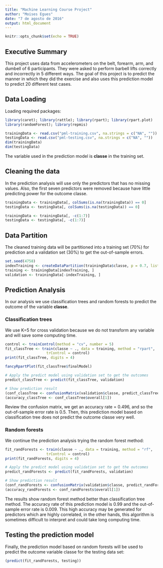---
title: "Machine Learning Course Project"
author: "Moises Egues"
date: "7 de agosto de 2016"
output: html_document
---

```{r setup, include=FALSE}
knitr::opts_chunk$set(echo = TRUE)
```

## Executive Summary

This project uses data from accelerometers on the belt, forearm, arm, and dumbell of 6 participants. They were asked to perform barbell lifts correctly and incorrectly in 5 different ways. The goal of this project is to predict the manner in which they did the exercise and also uses this prediction model to predict 20 different test cases.

## Data Loading

Loading required packages:

```{r , message=FALSE}
library(caret); library(rattle); library(rpart); library(rpart.plot)
library(randomForest); library(repmis)
```

```{r }
trainingData <- read.csv("pml-training.csv", na.strings = c("NA", ""))
testingData <- read.csv("pml-testing.csv", na.strings = c("NA", ""))
dim(trainingData)
dim(testingData)
```
The variable used in the prediction model is **classe** in the training set.

## Cleaning the data

In the prediction analysis will use only the predictors that has no missing values. Also, the first seven predictors were removed because have little predicting power for the outcome classe.

```{r }
trainingData <- trainingData[, colSums(is.na(trainingData)) == 0]
testingData <- testingData[, colSums(is.na(testingData)) == 0]

trainingData <- trainingData[, -c(1:7)]
testingData <- testingData[, -c(1:7)]
```

## Data Partition

The cleaned training data will be partitioned into a training set (70%) for prediction and a validation set (30%) to get the out-of-sample errors.

```{r }
set.seed(4758)
indexTraining <- createDataPartition(trainingData$classe, p = 0.7, list = FALSE)
training <- trainingData[indexTraining, ]
validation <- trainingData[-indexTraining, ]
```

## Prediction Analysis

In our analysis we use classification trees and random forests to predict the outcome of the variable **classe**.

### Classification trees

We use K=5 for cross validation because we do not transform any variable and will save some computing time.

```{r }
control <- trainControl(method = "cv", number = 5)
fit_classTree <- train(classe ~ ., data = training, method = "rpart", 
                   trControl = control)
print(fit_classTree, digits = 4)

fancyRpartPlot(fit_classTree$finalModel)

# Apply the predict model using validation set to get the outcomes
predict_classTree <- predict(fit_classTree, validation)

# Show prediction result
(conf_classTree <- confusionMatrix(validation$classe, predict_classTree))
(accuracy_classTree <- conf_classTree$overall[1])
```

Review the confusion matrix, we get an accuracy rate = 0.496, and so the out-of-sample error rate is 0.5. Then, this prediction model based on classification tree does not predict the outcome classe very well.

### Random forests

We continue the prediction analysis trying the random forest method:

```{r }
fit_randForests <- train(classe ~ ., data = training, method = "rf", 
                   trControl = control)
print(fit_randForests, digits = 4)

# Apply the predict model using validation set to get the outcomes
predict_randForests <- predict(fit_randForests, validation)

# Show prediction result
(conf_randForests <- confusionMatrix(validation$classe, predict_randForests))
(accuracy_randForests <- conf_randForests$overall[1])
```

The results show random forest method better than classification tree method. The accuracy rate of this prediction model is 0.99 and the out-of-sample error rate is 0.009. This high accuracy may be generated for predictors which are highly correlated, in the other hands, this algorithm is sometimes difficult to interpret and could take long computing time.

## Testing the prediction model

Finally, the prediction model based on random forests will be used to predict the outcome variable classe for the testing data set:

```{r }
(predict(fit_randForests, testing))
```


